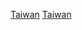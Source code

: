 {{EstcatCountryDecade|18|7|19|台灣|Taiwan}}

[[Category:1870年代亞洲建立|Taiwan]]
[[Category:1870年代中國建立|Taiwan]]